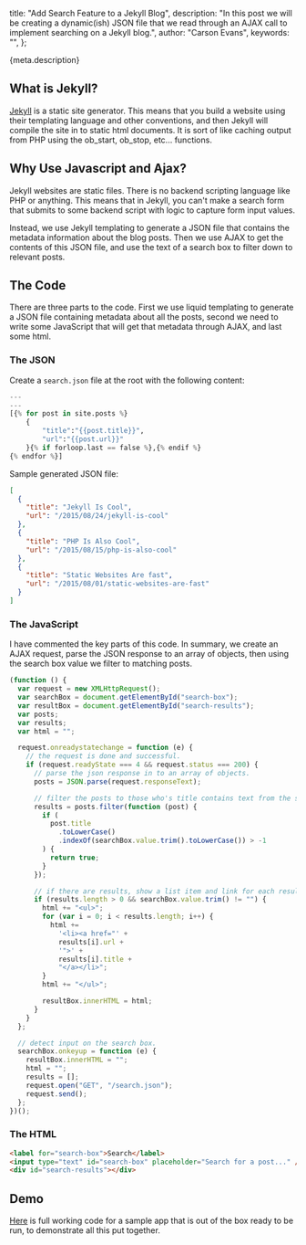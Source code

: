   title: "Add Search Feature to a Jekyll Blog",
  description:
    "In this post we will be creating a dynamic(ish) JSON file that we read through an AJAX call to implement searching on a Jekyll blog.",
  author: "Carson Evans",
  keywords: "",
};

{meta.description}

## What is Jekyll?

[Jekyll](https://github.com/jekyll/jekyll) is a static site generator. This
means that you build a website using their templating language and other
conventions, and then Jekyll will compile the site in to static html documents. It
is sort of like caching output from PHP using the ob_start, ob_stop, etc... functions.

## Why Use Javascript and Ajax?

Jekyll websites are static files. There is no backend scripting language like
PHP or anything. This means that in Jekyll, you can't make a search form that
submits to some backend script with logic to capture form input values.

Instead, we use Jekyll templating to generate a JSON file that contains the
metadata information about the blog posts. Then we use AJAX to get the
contents of this JSON file, and use the text of a search box to filter down
to relevant posts.

## The Code

There are three parts to the code. First we use liquid templating to generate a
JSON file containing metadata about all the posts, second we need to write some
JavaScript that will get that metadata through AJAX, and last some html.

### The JSON

Create a `search.json` file at the root with the following content:

```python
---
---
[{% for post in site.posts %}
    {
        "title":"{{post.title}}",
        "url":"{{post.url}}"
    }{% if forloop.last == false %},{% endif %}
{% endfor %}]
```

Sample generated JSON file:

```json
[
  {
    "title": "Jekyll Is Cool",
    "url": "/2015/08/24/jekyll-is-cool"
  },
  {
    "title": "PHP Is Also Cool",
    "url": "/2015/08/15/php-is-also-cool"
  },
  {
    "title": "Static Websites Are fast",
    "url": "/2015/08/01/static-websites-are-fast"
  }
]
```

### The JavaScript

I have commented the key parts of this code. In summary, we create an AJAX request,
parse the JSON response to an array of objects, then using the search box value we
filter to matching posts.

```js
(function () {
  var request = new XMLHttpRequest();
  var searchBox = document.getElementById("search-box");
  var resultBox = document.getElementById("search-results");
  var posts;
  var results;
  var html = "";

  request.onreadystatechange = function (e) {
    // the request is done and successful.
    if (request.readyState === 4 && request.status === 200) {
      // parse the json response in to an array of objects.
      posts = JSON.parse(request.responseText);

      // filter the posts to those who's title contains text from the search box.
      results = posts.filter(function (post) {
        if (
          post.title
            .toLowerCase()
            .indexOf(searchBox.value.trim().toLowerCase()) > -1
        ) {
          return true;
        }
      });

      // if there are results, show a list item and link for each result.
      if (results.length > 0 && searchBox.value.trim() != "") {
        html += "<ul>";
        for (var i = 0; i < results.length; i++) {
          html +=
            '<li><a href="' +
            results[i].url +
            '">' +
            results[i].title +
            "</a></li>";
        }
        html += "</ul>";

        resultBox.innerHTML = html;
      }
    }
  };

  // detect input on the search box.
  searchBox.onkeyup = function (e) {
    resultBox.innerHTML = "";
    html = "";
    results = [];
    request.open("GET", "/search.json");
    request.send();
  };
})();
```

### The HTML

```html
<label for="search-box">Search</label>
<input type="text" id="search-box" placeholder="Search for a post..." />
<div id="search-results"></div>
```

## Demo

[Here](https://github.com/carc1n0gen/tutorial-apps/tree/master/jekyll-search) is full working code for a sample app that is out of the box ready to be run, to demonstrate all this put together.
